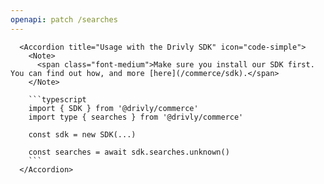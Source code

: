 ```yaml
---
openapi: patch /searches
---
```


      <Accordion title="Usage with the Drivly SDK" icon="code-simple">
        <Note>
          <span class="font-medium">Make sure you install our SDK first. You can find out how, and more [here](/commerce/sdk).</span>
        </Note>

        ```typescript
        import { SDK } from '@drivly/commerce'
        import type { searches } from '@drivly/commerce'

        const sdk = new SDK(...)

        const searches = await sdk.searches.unknown()
        ```
      </Accordion>
